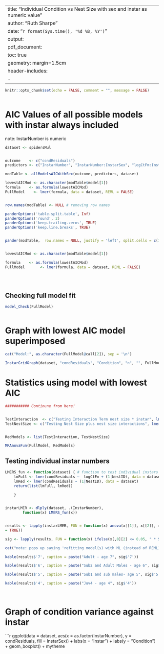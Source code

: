 

---
title: "Individual Condition vs Nest Size with sex and instar as numeric value"
author: "Ruth Sharpe"
date: "`r format(Sys.time(), '%d %B, %Y')`"
output:
  pdf_document:
    toc: true
geometry: margin=1.5cm
header-includes:
    - \usepackage{caption}
---

\captionsetup[table]{labelformat=empty}

```{r include = FALSE}
knitr::opts_chunk$set(echo = FALSE, comment = "", message = FALSE)
	
```

AIC Values of all possible models with instar always included
====================

note: InstarNumber is numeric

```{r kable, results='asis',  echo = FALSE, warnings = FALSE, message = FALSE}

dataset <- spidersMul


outcome    <- c("condResiduals")
predictors <- c("InstarNumber", "InstarNumber:InstarSex", "logCtFm:InstarNumber", "logCtFm:InstarNumber:InstarSex")

modTable <- allModelsAICWithSex(outcome, predictors, dataset)

lowestAICMod <- as.character(modTable$model[1])
formula    <- as.formula(lowestAICMod)
FullModel    <- lmer(formula, data = dataset, REML = FALSE)


row.names(modTable) <- NULL # removing row names

panderOptions('table.split.table', Inf)
panderOptions('round', 2)
panderOptions('keep.trailing.zeros', TRUE)
panderOptions('keep.line.breaks', TRUE)


pander(modTable,  row.names = NULL, justify = 'left', split.cells = c(1, 2, 61, 2))


lowestAICMod <- as.character(modTable$model[1])

formula    <- as.formula(lowestAICMod)
FullModel       <- lmer(formula, data = dataset, REML = FALSE)


	
```

\pagebreak

Checking full model fit
--------------------


```{r ModelFit, fig.height=4, fig.width=4}

model_Check(FullModel)



```


Graph with lowest AIC model superimposed
====================
 

```{r, fig.height=7, fig.width=13}


cat("Model:", as.character(FullModel@call[2]), sep = '\n')

InstarGridGraph(dataset, "condResiduals", "Condition", "n", "", FullModel, "y")

```

\pagebreak


Statistics using model with lowest AIC
====================


```{r Stats,  results='asis', echo = FALSE, comment = "", }

########### Continune from here!


TestInteraction  <- c("Testing Interaction Term nest size * instar", lmer(condResiduals ~ logCtFm +  (1|NestID), data = dataset, REML = FALSE))
TestNestSize <- c("Testing Nest Size plus nest size interactions", lmer(condResiduals ~  (1|NestID) , data = dataset, REML = FALSE))


RedModels <- list(TestInteraction, TestNestSize)

MRAnovaFun(FullModel, RedModels)

```

Testing individual instar numbers
--------------------

```{r IndInstars,  results='asis', echo = FALSE, comment = "", tab.cap = NULL, message = FALSE, warning = FALSE, hold = TRUE}


LMERS_fun <- function(dataset) { # function to test individual instars 	
    lmFull <- lmer(condResiduals ~  logCtFm + (1|NestID), data = dataset)
    lmRed <- lmer(condResiduals ~ (1|NestID), data = dataset)
    return(list(lmFull, lmRed))
	
    }


instarLMER <- dlply(dataset, .(InstarNumber),        
		function(x) LMERS_fun(x))


results <- lapply(instarLMER, FUN = function(x) anova(x[[1]], x[[2]], refit
= TRUE))

sig <- lapply(results, FUN = function(x) ifelse(x[,8][2] <= 0.05, " * SIGNIFICANT *", "not significant"))

cat("note: pops up saying 'refitting model(s) with ML (instead of REML)'", "but if make anova refit = FALSE results don't make sense", sep = '\n')

kable(results$'7', caption = paste("Adult - age 7", sig$'7'))

kable(results$'6', caption = paste("Sub2 and Adult Males - age 6", sig$'6'))

kable(results$'5', caption = paste("Sub1 and sub males- age 5", sig$'5'))

kable(results$'4', caption = paste("Juv4 - age 4", sig$'4'))

	
```

Graph of condition variance against instar
====================

```{r, fig.height=6, fig.width=8, echo = FALSE}
ggplot(data = dataset, aes(x = as.factor(InstarNumber), y = condResiduals, fill = InstarSex)) +
	labs(x = "Instar") + labs(y = "Condition") + geom_boxplot() + mytheme
